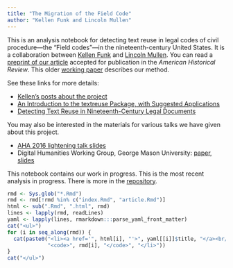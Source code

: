 ```yaml
---
title: "The Migration of the Field Code"
author: "Kellen Funk and Lincoln Mullen"
---
```


This is an analysis notebook for detecting text reuse in legal codes of civil procedure---the "Field codes"---in the nineteenth-century United States. It is a collaboration between [Kellen Funk](http://kellenfunk.org/) and [Lincoln Mullen](http://lincolnmullen.com). You can read a [preprint of our article](https://osf.io/preprints/socarxiv/w8un4/) accepted for publication in the *American Historical Review*. This older [working paper](https://osf.io/preprints/socarxiv/nfg92/) describes our method.

See these links for more details:

- [Kellen's posts about the project](http://kellenfunk.org/field-code/)
- [An Introduction to the textreuse Package, with Suggested Applications](http://lincolnmullen.com/blog/an-introduction-to-the-textreuse-package/)
- [Detecting Text Reuse in Nineteenth-Century Legal Documents](http://lincolnmullen.com/blog/detecting-text-reuse-in-legal-documents/)

You may also be interested in the materials for various talks we have given about this project.

- [AHA 2016 lightening talk slides](talks/aha2016/aha2016.html)
- Digital Humanities Working Group, George Mason University: [paper](talks/dh-working-group/Funk-Mullen.Migration-Field-Code.working-paper.pdf), [slides](talks/dh-working-group-slides/dh-working-group-slides.html)

This notebook contains our work in progress. This is the most recent analysis in progress. There is more in the [repository](https://github.com/lmullen/civil-procedure-codes).

```r
rmd <- Sys.glob("*.Rmd")
rmd <- rmd[!rmd %in% c("index.Rmd", "article.Rmd")]
html <- sub(".Rmd", ".html", rmd)
lines <- lapply(rmd, readLines)
yaml <- lapply(lines, rmarkdown:::parse_yaml_front_matter)
cat("<ul>")
for (i in seq_along(rmd)) {
  cat(paste0("<li><a href='", html[i], "'>", yaml[[i]]$title, "</a><br/>",
             "<code>", rmd[i], "</code>", "</li>"))
}
cat("</ul>")
```

